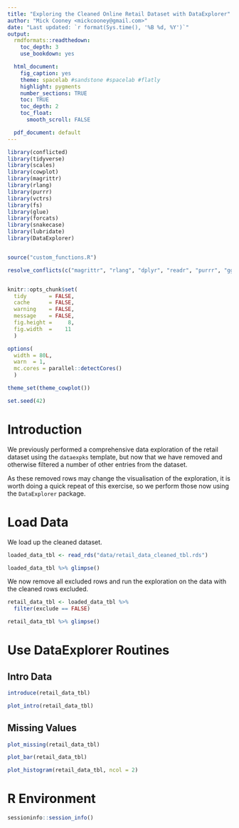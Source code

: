 ```yaml
---
title: "Exploring the Cleaned Online Retail Dataset with DataExplorer"
author: "Mick Cooney <mickcooney@gmail.com>"
date: "Last updated: `r format(Sys.time(), '%B %d, %Y')`"
output:
  rmdformats::readthedown:
    toc_depth: 3
    use_bookdown: yes

  html_document:
    fig_caption: yes
    theme: spacelab #sandstone #spacelab #flatly
    highlight: pygments
    number_sections: TRUE
    toc: TRUE
    toc_depth: 2
    toc_float:
      smooth_scroll: FALSE

  pdf_document: default
---
```



```r
library(conflicted)
library(tidyverse)
library(scales)
library(cowplot)
library(magrittr)
library(rlang)
library(purrr)
library(vctrs)
library(fs)
library(glue)
library(forcats)
library(snakecase)
library(lubridate)
library(DataExplorer)


source("custom_functions.R")

resolve_conflicts(c("magrittr", "rlang", "dplyr", "readr", "purrr", "ggplot2"))


knitr::opts_chunk$set(
  tidy       = FALSE,
  cache      = FALSE,
  warning    = FALSE,
  message    = FALSE,
  fig.height =     8,
  fig.width  =    11
  )

options(
  width = 80L,
  warn  = 1,
  mc.cores = parallel::detectCores()
  )

theme_set(theme_cowplot())

set.seed(42)
```


# Introduction

We previously performed a comprehensive data exploration of the retail dataset
using the `dataexpks` template, but now that we have removed and otherwise
filtered a number of other entries from the dataset.

As these removed rows may change the visualisation of the exploration, it is
worth doing a quick repeat of this exercise, so we perform those now using the
`DataExplorer` package.


# Load Data

We load up the cleaned dataset.

```r
loaded_data_tbl <- read_rds("data/retail_data_cleaned_tbl.rds")

loaded_data_tbl %>% glimpse()
```

We now remove all excluded rows and run the exploration on the data with the
cleaned rows excluded.

```r
retail_data_tbl <- loaded_data_tbl %>%
  filter(exclude == FALSE)

retail_data_tbl %>% glimpse()
```

# Use DataExplorer Routines


## Intro Data

```r
introduce(retail_data_tbl)

plot_intro(retail_data_tbl)
```


## Missing Values

```r
plot_missing(retail_data_tbl)
```


```r
plot_bar(retail_data_tbl)
```


```r
plot_histogram(retail_data_tbl, ncol = 2)
```






# R Environment

```r
sessioninfo::session_info()
```
